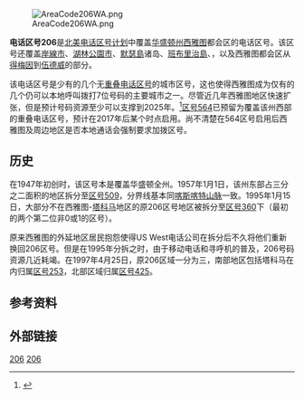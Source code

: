 {{noteTA|G1=USState|G2=CO|G3=OR}}
[[File:AreaCode206WA.png|right]]

'''电话区号206'''是[[北美电话区号计划|北美电话区号计划]]中覆盖[[华盛顿州|华盛顿州]][[西雅图|西雅图]]都会区的电话区号。该区号还覆盖[[岸線市_(華盛頓州)|岸線市]]、[[湖林公園市_(華盛頓州)|湖林公園市]]、[[默瑟島_(華盛頓州)|默瑟島]]诸岛、[[班布里治島_(華盛頓州)|班布里治島]]、{{link-en|瓦雄岛|Vashon Island}}，以及西雅图都会区从[[得梅因_(华盛顿州)|得梅因]]到[[伍德威_(华盛顿州)|伍德威]]的部分。

该电话区号是少有的几个无[[重叠电话区号|重叠电话区号]]的城市区号，这也使得西雅图成为仅有的几个仍可以本地呼叫拨打7位号码的主要城市之一。尽管近几年西雅图地区快速扩张，但是预计号码资源至少可以支撑到2025年。<ref>{{Cite web |url=http://www.nanpa.com/pdf/NRUF/April_2012_NPA_Exhaust_Projections.pdf |title=存档副本 |accessdate=2016-09-17 |archive-date=2013-09-03 |archive-url=https://web.archive.org/web/20130903170630/http://www.nanpa.com/pdf/NRUF/April_2012_NPA_Exhaust_Projections.pdf |dead-url=no }}</ref>[[北美电话区号564|区号564]]已预留为覆盖该州西部的重叠电话区号，预计在2017年后某个时点启用。尚不清楚在564区号启用后西雅图及周边地区是否本地通话会强制要求加拨区号。

== 历史 ==
在1947年初创时，该区号本是覆盖华盛顿全州。1957年1月1日，该州东部占三分之二面积的地区拆分至[[北美电话区号509|区号509]]，分界线基本同[[喀斯喀特山脉|喀斯喀特山脉]]一致。1995年1月15日，大部分不在西雅图-[[塔科马_(华盛顿州)|塔科马]]地区的原206区号地区被拆分至[[北美电话区号360|区号360]]下（最初的两个第二位非0或1的区号）。

原来西雅图的外延地区居民抱怨使得US West电话公司在拆分后不久将他们重新换回206区号。但是在1995年分拆之时，由于移动电话和寻呼机的普及，206号码资源几近耗竭。在1997年4月25日，原206区域一分为三，南部地区包括塔科马在内归属[[北美电话区号253|区号253]]，北部区域归属[[北美电话区号425|区号425]]。

== 参考资料 ==
<references/>

== 外部链接 ==
{{Area code footer|Map=WA}}

{{Area code box | State = WA | This = 北美电话区号206
| N = [[北美电话区号425|425]]、[[北美电话区号360|360]]
| W = [[北美电话区号360|360]]
| E = [[北美电话区号425|425]]、[[北美电话区号509|509]]  
| S = [[北美电话区号253|253]]、[[北美电话区号360|360]]
}}
{{coord|47|37|9.37|N|122|20|28.38|W|region:US|display=title}}

[[Category:华盛顿州电话区号|206]]
[[Category:美国电话区号|206]]